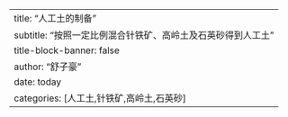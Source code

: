 ---
title: "人工土的制备"
subtitle: "按照一定比例混合针铁矿、高岭土及石英砂得到人工土"
title-block-banner: false
author: "舒子豪"
date: today
categories: [人工土,针铁矿,高岭土,石英砂]
---